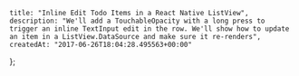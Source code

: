    title: "Inline Edit Todo Items in a React Native ListView",
    description: "We'll add a TouchableOpacity with a long press to trigger an inline TextInput edit in the row. We'll show how to update an item in a ListView.DataSource and make sure it re-renders",
    createdAt: "2017-06-26T18:04:28.495563+00:00"
};


    
